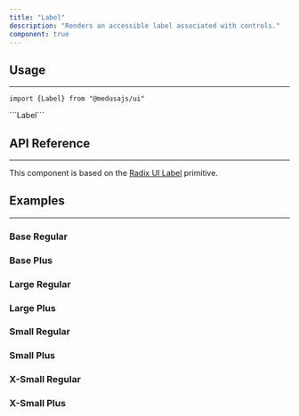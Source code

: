 ```yaml
---
title: "Label"
description: "Renders an accessible label associated with controls."
component: true
---
```


<ComponentExample name="label-demo" />

## Usage

---

<Snippet>```import {Label} from "@medusajs/ui"```</Snippet>

<Snippet>
  ```<Label>Label</Label>```
</Snippet>

## API Reference

---

This component is based on the [Radix UI Label](https://www.radix-ui.com/primitives/docs/components/label) primitive.

<ComponentProps component="label" />

## Examples

---

### Base Regular

<ComponentExample name="label-base-regular" />

### Base Plus

<ComponentExample name="label-base-plus" />

### Large Regular

<ComponentExample name="label-large-regular" />

### Large Plus

<ComponentExample name="label-large-plus" />

### Small Regular

<ComponentExample name="label-small-regular" />

### Small Plus

<ComponentExample name="label-small-plus" />

### X-Small Regular

<ComponentExample name="label-xsmall-regular" />

### X-Small Plus

<ComponentExample name="label-xsmall-plus" />
